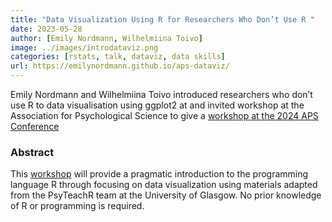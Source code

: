 ```yaml
---
title: "Data Visualization Using R for Researchers Who Don’t Use R "
date: 2023-05-28
author: [Emily Nordmann, Wilhelmiina Toivo]
image: ../images/introdataviz.png
categories: [rstats, talk, dataviz, data skills]
url: https://emilynordmann.github.io/aps-dataviz/
---
```


Emily Nordmann and Wilhelmiina Toivo introduced researchers who don't use R to data visualisation using ggplot2 at and invited workshop at the Association for Psychological Science to give a [workshop at the 2024 APS Conference](https://www.psychologicalscience.org/conventions/2024-aps-annual-convention/2024-workshops)

### Abstract

This [workshop](https://emilynordmann.github.io/aps-dataviz/) will provide a pragmatic introduction to the programming language R through focusing on data visualization using materials adapted from the PsyTeachR team at the University of Glasgow. No prior knowledge of R or programming is required.
